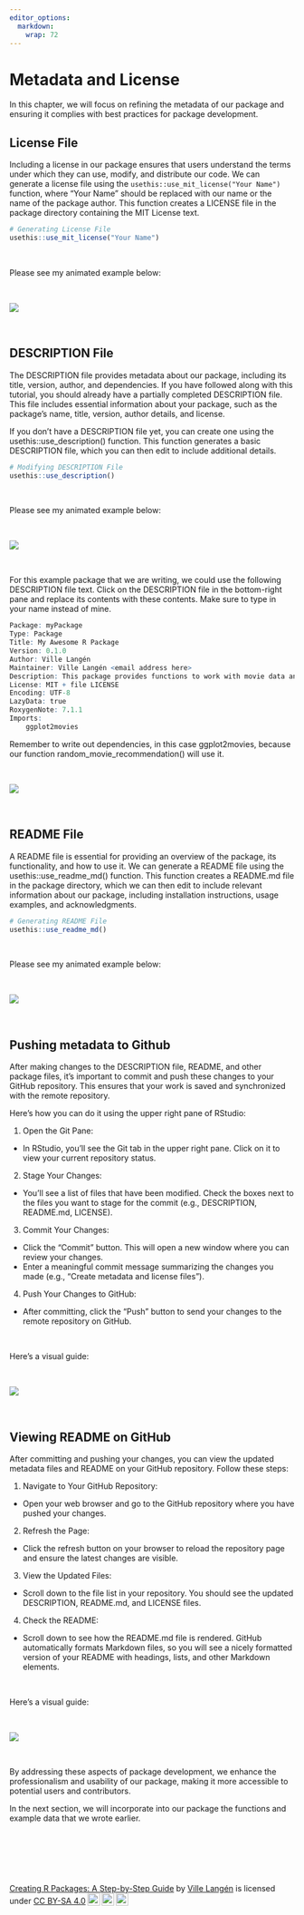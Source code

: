 ```yaml
---
editor_options: 
  markdown: 
    wrap: 72
---
```


# Metadata and License

In this chapter, we will focus on refining the metadata of our package
and ensuring it complies with best practices for package development.

## License File

Including a license in our package ensures that users understand the
terms under which they can use, modify, and distribute our code. We can
generate a license file using the
`usethis::use_mit_license("Your Name")` function, where "Your Name"
should be replaced with our name or the name of the package author. This
function creates a LICENSE file in the package directory containing the
MIT License text.

``` r
# Generating License File
usethis::use_mit_license("Your Name")
```

\

Please see my animated example below:

\

![](images/use_mit_license-01.gif)

\

## DESCRIPTION File

The DESCRIPTION file provides metadata about our package, including its
title, version, author, and dependencies. If you have followed along
with this tutorial, you should already have a partially completed
DESCRIPTION file. This file includes essential information about your
package, such as the package's name, title, version, author details, and
license.

If you don't have a DESCRIPTION file yet, you can create one using the
usethis::use_description() function. This function generates a basic
DESCRIPTION file, which you can then edit to include additional details.

``` r
# Modifying DESCRIPTION File
usethis::use_description()
```

\

Please see my animated example below:

\

![](images/use_description-01.gif)

\

For this example package that we are writing, we could use the following
DESCRIPTION file text. Click on the DESCRIPTION file in the bottom-right
pane and replace its contents with these contents. Make sure to type in
your name instead of mine.

``` r
Package: myPackage
Type: Package
Title: My Awesome R Package
Version: 0.1.0
Author: Ville Langén
Maintainer: Ville Langén <email address here>
Description: This package provides functions to work with movie data and calculate group means based on binary variables. It also includes an example dataset.
License: MIT + file LICENSE
Encoding: UTF-8
LazyData: true
RoxygenNote: 7.1.1
Imports: 
    ggplot2movies
```

Remember to write out dependencies, in this case ggplot2movies, because our function random_movie_recommendation() will use it.

\

![](images/replace_description.gif)

\

## README File

A README file is essential for providing an overview of the package, its
functionality, and how to use it. We can generate a README file using
the usethis::use_readme_md() function. This function creates a README.md
file in the package directory, which we can then edit to include
relevant information about our package, including installation
instructions, usage examples, and acknowledgments.

``` r
# Generating README File
usethis::use_readme_md()
```

\

Please see my animated example below:

\

![](images/use_read_me-01.gif)

\

## Pushing metadata to Github

After making changes to the DESCRIPTION file, README, and other package
files, it's important to commit and push these changes to your GitHub
repository. This ensures that your work is saved and synchronized with
the remote repository.

Here’s how you can do it using the upper right pane of RStudio:

1.  Open the Git Pane:

-   In RStudio, you’ll see the Git tab in the upper right pane. Click on
    it to view your current repository status.

2.  Stage Your Changes:

-   You’ll see a list of files that have been modified. Check the boxes
    next to the files you want to stage for the commit (e.g.,
    DESCRIPTION, README.md, LICENSE).

3.  Commit Your Changes:

-   Click the "Commit" button. This will open a new window where you can
    review your changes.
-   Enter a meaningful commit message summarizing the changes you made
    (e.g., "Create metadata and license files").

4.  Push Your Changes to GitHub:

-   After committing, click the "Push" button to send your changes to
    the remote repository on GitHub.

\

Here’s a visual guide:

\

![](images/commit_metadata_and_license-01.gif)

\

## Viewing README on GitHub

After committing and pushing your changes, you can view the updated
metadata files and README on your GitHub repository. Follow these steps:

1.  Navigate to Your GitHub Repository:

-   Open your web browser and go to the GitHub repository where you have
    pushed your changes.

2.  Refresh the Page:

-   Click the refresh button on your browser to reload the repository
    page and ensure the latest changes are visible.

3.  View the Updated Files:

-   Scroll down to the file list in your repository. You should see the
    updated DESCRIPTION, README.md, and LICENSE files.

4.  Check the README:

-   Scroll down to see how the README.md file is rendered. GitHub
    automatically formats Markdown files, so you will see a nicely
    formatted version of your README with headings, lists, and other
    Markdown elements.

\

Here’s a visual guide:

\

![](images/view_metadata_on_github-01.gif)

\

By addressing these aspects of package development, we enhance the
professionalism and usability of our package, making it more accessible
to potential users and contributors.

In the next section, we will incorporate into our package the functions and example data that we wrote earlier.


\

\

\

<p xmlns:cc="http://creativecommons.org/ns#" xmlns:dct="http://purl.org/dc/terms/">

<a property="dct:title" rel="cc:attributionURL" href="https://creating-r-packages.netlify.app">Creating
R Packages: A Step-by-Step Guide</a> by
<a rel="cc:attributionURL dct:creator" property="cc:attributionName" href="https://www.linkedin.com/in/ville-langen/">Ville
Langén</a> is licensed under
<a href="https://creativecommons.org/licenses/by-sa/4.0/?ref=chooser-v1" target="_blank" rel="license noopener noreferrer" style="display:inline-block;">CC
BY-SA
4.0<img src="https://mirrors.creativecommons.org/presskit/icons/cc.svg?ref=chooser-v1" style="height:22px!important;margin-left:3px;vertical-align:text-bottom;"/><img src="https://mirrors.creativecommons.org/presskit/icons/by.svg?ref=chooser-v1" style="height:22px!important;margin-left:3px;vertical-align:text-bottom;"/><img src="https://mirrors.creativecommons.org/presskit/icons/sa.svg?ref=chooser-v1" style="height:22px!important;margin-left:3px;vertical-align:text-bottom;"/></a>

</p>
